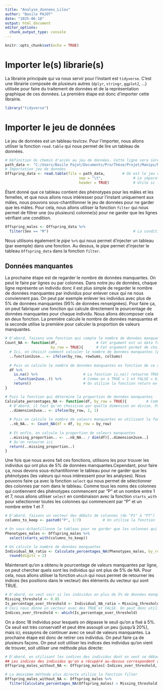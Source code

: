 ```yaml
---
title: "Analyse_donnees_Lilou"
author: "Basile PAJOT"
date: "2025-06-18"
output: html_document
editor_options: 
  chunk_output_type: console
---
```


```r
knitr::opts_chunk$set(echo = TRUE)
```

# Importer le(s) librarie(s)

La librairie principale qui va nous servir pour l'instant est `tidyverse`. C'est une librairie composée de plusieurs autres (`dplyr`, `stringr`, `ggplot2`, ...) utilisée pour faire du traitement de données et de la représentation graphique de ces données. 
La première étape est donc d'importer cette librairie.
```r
library("tidyverse")
```


# Importer le jeu de données
Le jeu de données est un tableau tsv/csv. Pour l'importer, nous allons utiliser la fonction `read.table` qui nous permet de lire un tableau de données.
```r
# Définition du chemin d'accès au jeu de données. Cette ligne sera sûrement à changer sur ta machine.
path_data <- "C:/Users/Basile Pajot/Documents/Pro/Thèse/Projet/Manips/Manip_sexualselection1/Data/Offspring_phenotypes.tsv"
# Importation jeu de données
Offspring_data <- read.table(file = path_data,        # Où est le jeu de données. 
                                  sep = "\t",              # Le séparateur utilisé. Pour un fichier csv, tu peux mettre ","
                                  header = TRUE)           # Utile si la première ligne du jeu de données contient les noms de colonnes.
```

Étant donné que ce tableau contient des phénotypes pour les mâles et les femelles, et que nous allons nous intéresser pour l'instant uniquement aux mâles, nous pouvons sous-chantillonner le jeu de données pour ne garder que les mâles. Pour cela, nous allons utiliser la fonction `filter` qui nous permet de filtrer une (ou plusieurs) colonne(s) pour ne garder que les lignes vérifiant une condition.
```r
Offspring_males <- Offspring_data %>% 
  filter(Sex == "M")                                       # La condition ici est que la colonne "Sex" soit égale à la chaine de charactère "M"
```

Nous utilisons également le *pipe* `%>%` qui nous permet d'injecter un tableau (par exemple) dans une fonction. Au dessus, le pipe permet d'injecter le tableau `Offspring_data` dans la fonction `filter`.

## Données manquantes
La prochaine étape est de regarder le nombre de données manquantes. On peut le faire par lignes ou par colonnes. Dans notre jeu de données, chaque ligne représente un individu donc il est plus simple de regarder le nombre de données manquantes par individus pour enlever ceux qui ne nous conviennent pas. On peut par exemple enlever les individus avec plus de 5% de données manquantes (95% de données renseignées).
Pour faire ça, on peut fabriquer une fonction qui calcule directement le pourcentage de données manquantes pour chaque individu. Nous allons décomposer cela en deux fonction. La première calcule le nombre de données manquantes et la seconde utilise la première pour calculer la proportion de valeurs manquantes.
```r
# D'abord, faisons une fonction qui compte le nombre de données manquantes.
Count_NA <- function(df,                  # Cet argument est un data frame qui peut contenir des valeurs manquantes.
                     by_row = TRUE){      # Cet argument permet de choisir si on veut le nombre de données manquantes par ligne ou colonne. Par défaut, ce calcul se fait par ligne.
  # Ici, on choisit comment calculer le nombre de données manquantes (par lignes ou colonnes). On attribue une fonction à la variable temporaire ..function2use..
  ..function2use.. <- ifelse(by_row, rowSums, colSums)
  
  # Puis on calcule le nombre de données manquantes en fonction de ce qu'on a choisi.
  df %>% 
    is.na() %>%                     # La fonction is.na() retourne TRUE pour chaque NA rencontré dans le tableau d'entrée.
    ..function2use..() %>%          # Comme on a TRUE = 1 et FALSE = 0, on peut faire la somme de chaque TRUE pour connaître le nombre de données manquantes.
    return()                        # On utilise la fonction return en fin de fonction pour dire à notre fonction de retourner le calcul effectué.
}

# Puis la fonction qui détermine la proportion de données manquantes
Calculate_percentages_NA <- function(df, by_row = TRUE){         # Comme on va ré-utiliser la fonction qui compte les NA, on doit avoir au moins les mêmes arguments.
  # D'abord, il faut qu'on choisisse par quelle dimension on divise. Par exemple, si on veut la proportion de valeurs manquantes par ligne, il faut diviser le nombre de données manquantes par le nombre de colonnes du tableau. La variable ..dimension2use.. vaut donc 2 dans ce cas, car le nombre de colonnes est à la deuxième position quand on utilise la fonction dim(df).
  ..dimension2use.. <- ifelse(by_row, 2, 1)
  
  # Puis on calcule le nombre de valeurs manquantes en utilisant la fonction préparée au dessus
  ..nb_NA.. <- Count_NA(df = df, by_row = by_row)
  
  # Et enfin, on calcule la proportion de valeurs manquantes
  ..missing_proportion.. <- ..nb_NA.. / dim(df)[..dimension2use..]
  # Qu'on retourne ici
  return(..missing_proportion..)
}
```

Une fois que nous avons fait ces fonctions, utilisons les pour trouver les individus qui ont plus de 5% de données manquantes.Cependant, pour faire ça, nous devons sous-échantillonner le tableau pour ne garder que les phénotypes (les valeurs qui nous intéressent pour les analyses). Nous pouvons faire ça avec la fonction `select` qui nous permet de sélectionner des colonnes par nom dans le tableau.
Comme tous les noms des colonnes qui contiennent des phénotypes commencent par "P" et un nombre entre 1 et 7, nous allons utiliser `select` en combinaison avec la fonction `starts_with` pour sélectionner toutes les colonnes qui commencent par "P" et un nombre entre 1 et 7.
```r
# D'abord, faisons un vecteur des débuts de colonnes (de "P1" à "P7")
columns_to_keep <- paste0("P", 1:7)          # On utilise la fonction `paste` qui nous permet de coller du texte. Ici on colle la lettre "P" à chaque chiffre de la séquence 1:7.

# On sous-échantillonne le tableau pour ne garder que les colonnes qui nous intéressent
Phenotypes_males <- Offspring_males %>% 
  select(starts_with(columns_to_keep))

# On calcule le nombre de données manquantes
Individual_NA_ratio <- Calculate_percentages_NA(Phenotypes_males, by_row = TRUE) %>%
  round(digits = 2)

```

Maintenant qu'on a obtenu le pourcentage de valeurs manquantes par ligne, on peut chercher quels sont les individus qui ont plus de 5% de NA. Pour cela, nous allons utiliser la fonction `which` qui nous permet de retourner les indices (les positions dans le vecteur) des éléments du vecteur qui sont TRUE.
```r
# D'abord, on veut voir si les individus on plus de 5% de données manquantes
Missing_threshold <- 0.05
Is_percentage_over_threshold <- Individual_NA_ratio > Missing_threshold
# Ceci nous donne un vecteur avec des TRUE et FALSE. On peut donc utiliser which pour trouver les indices des TRUE
Indices_over_threshold <- which(Is_percentage_over_threshold)
```
On a donc 18 individus pour lesquels on dépasse le seuil qu'on a fixé à 5%. Ce seuil est très conservatif et peut être assoupli un peu (jusqu'à 20%), mais ici, essayons de continuer avec ce seuil de valeurs manquantes. 
La prochaine étape est donc de retirer ces individus. On peut faire ça de plusieurs façons. On peut soit utiliser les indices des individus qu'on vient de trouver, soit utiliser une méthode plus directe:
```r
# D'abord, en utilisant les indices des individus dont on veut se débarasser:
## Les indices des individus qu'on a récupéré au-dessus correspondent au numéro de ligne sur lequel les individus sont dans le tableau de données. On peut donc enlever les individus en disant qu'on ne veut pas les lignes identifiées au-dessus.
Offspring_males_without_NA <- Offspring_males[-Indices_over_threshold, ]

# La deuxième méthode plus directe utilise la fonction filter
Offspring_males_without_NA <- Offspring_males %>% 
  filter(Calculate_percentages_NA(Offspring_males) > Missing_threshold)
```
